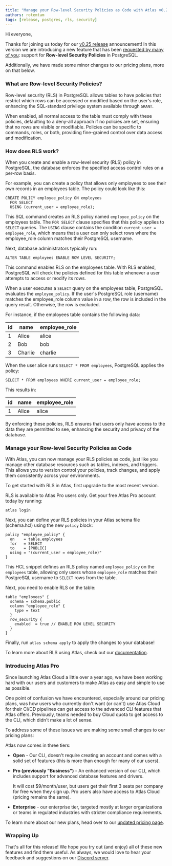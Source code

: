 ```yaml
---
title: "Manage your Row-level Security Policies as Code with Atlas v0.25"
authors: rotemtam
tags: [release, postgres, rls, security]
---
```



Hi everyone,

Thanks for joining us today for our [v0.25 release](https://github.com/ariga/atlas/releases/tag/v0.24.0) announcement! In this version we are introducing a new feature that
has been [requested by many of you](https://github.com/ariga/atlas/issues/1071): support for **Row-level Security
Policies** in PostgreSQL.

Additionally, we have made some minor changes to our pricing plans, more on that below.

### What are Row-level Security Policies?

Row-level security (RLS) in PostgreSQL allows tables to have policies that restrict which rows can be accessed or
modified based on the user's role, enhancing the SQL-standard privilege system available through `GRANT`.

When enabled, all normal access to the table must comply with these policies, defaulting to a deny-all approach if
no policies are set, ensuring that no rows are visible or modifiable. Policies can be specific to commands, roles,
or both, providing fine-grained control over data access and modification.

### How does RLS work?

When you create and enable a row-level security (RLS) policy in PostgreSQL, the database enforces the specified access
control rules on a per-row basis.

For example, you can create a policy that allows only employees to see their own records in an employees table.
The policy could look like this:

```postgresql
CREATE POLICY employee_policy ON employees
  FOR SELECT
  USING (current_user = employee_role);
```

This SQL command creates an RLS policy named `employee_policy` on the employees table. The `FOR SELECT` clause specifies
that this policy applies to `SELECT` queries. The `USING` clause contains the condition `current_user = employee_role`, which
means that a user can only select rows where the employee_role column matches their PostgreSQL username.

Next, database administrators typically run:

```postgresql
ALTER TABLE employees ENABLE ROW LEVEL SECURITY;
```

This command enables RLS on the employees table. With RLS enabled, PostgreSQL will check the policies defined for
this table whenever a user attempts to access or modify its rows.

When a user executes a `SELECT` query on the employees table, PostgreSQL evaluates the `employee_policy`. If the user's
PostgreSQL role (username) matches the employee_role column value in a row, the row is included in the query result.
Otherwise, the row is excluded.

For instance, if the employees table contains the following data:

| id | name    | employee_role |
|----|---------|---------------|
| 1  | Alice   | alice         |
| 2  | Bob     | bob           |
| 3  | Charlie | charlie       |

When the user alice runs `SELECT * FROM employees`, PostgreSQL applies the policy:

```postgresql
SELECT * FROM employees WHERE current_user = employee_role;
```

This results in:

| id | name    | employee_role |
|----|---------|---------------|
| 1  | Alice   | alice         |

By enforcing these policies, RLS ensures that users only have access to the data they are permitted to see,
enhancing the security and privacy of the database.

### Manage your Row-level Security Policies as Code

With Atlas, you can now manage your RLS policies as code, just like you manage other database resources such as tables,
indexes, and triggers. This allows you to version control your policies, track changes, and apply them consistently
across your environments.

To get started with RLS in Atlas, first upgrade to the most recent version.

<InstallationInstructions/>

RLS is available to Atlas Pro users only. Get your free Atlas Pro account today by running:

```shell
atlas login
```

Next, you can define your RLS policies in your Atlas schema file (schema.hcl) using the new `policy` block:

```hcl
policy "employee_policy" {
  on    = table.employees
  for   = SELECT
  to    = [PUBLIC]
  using = "(current_user = employee_role)"
}
```

This HCL snippet defines an RLS policy named `employee_policy` on the `employees` table, allowing only users whose
`employee_role` matches their PostgreSQL username to `SELECT` rows from the table.

Next, you need to enable RLS on the table:

```hcl
table "employees" {
  schema = schema.public
  column "employee_role" {
    type = text
  }
  row_security {
    enabled  = true // ENABLE ROW LEVEL SECURITY
  }
}
```

Finally, run `atlas schema apply` to apply the changes to your database!

To learn more about RLS using Atlas, check out our [documentation](/atlas-schema/hcl#row-level-security-policies).

### Introducing Atlas Pro

Since launching Atlas Cloud a little over a year ago, we have been working hard with our users and customers to make
Atlas as easy and simple to use as possible.

One point of confusion we have encountered, especially around our pricing plans, was how users who currently don't
want (or can't) use Atlas Cloud for their CI/CD pipelines can get access to the advanced CLI features that Atlas offers.
Previously, teams needed to buy Cloud quota to get access to the CLI, which didn't make a lot of sense.

To address some of these issues we are making some small changes to our pricing plans:

Atlas now comes in three tiers:

* **Open** - Our CLI, doesn't require creating an account and comes with a solid set of features (this is more than
  enough for many of our users).
* **Pro (previously "Business")** - An enhanced version of our CLI, which includes support for advanced database
  features and drivers.

  It will cost $9/month/user, but users get their first 3 seats per company for free when they sign up. Pro users
  also have access to Atlas Cloud (pricing remains the same).
* **Enterprise** - our enterprise tier, targeted mostly at larger organizations or teams in regulated industries with
  stricter compliance requirements.

To learn more about our new plans, head over to our [updated pricing page](/pricing).

### Wrapping Up

That's all for this release! We hope you try out (and enjoy) all of these new features and find them useful.
As always, we would love to hear your feedback and suggestions on our [Discord server](https://discord.com/invite/zZ6sWVg6NT).





